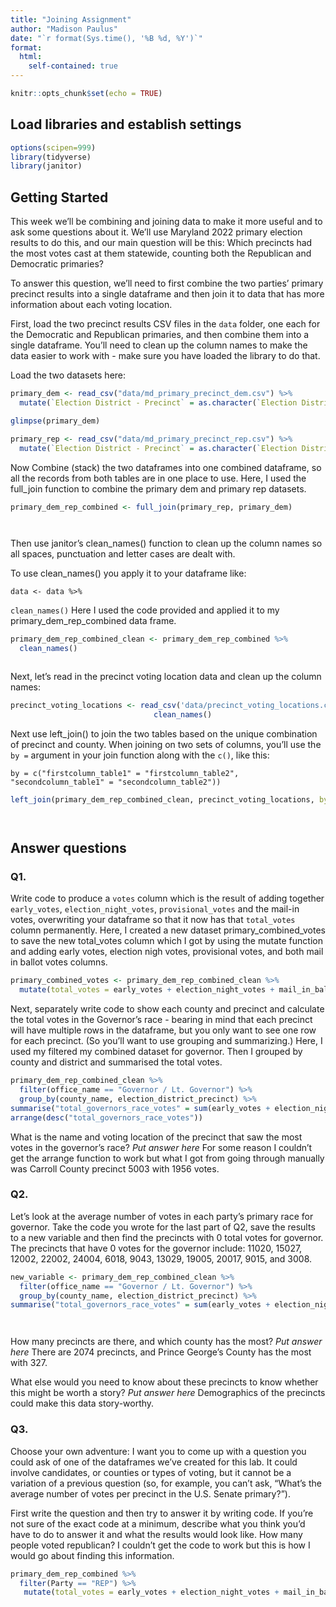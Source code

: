 ```yaml
---
title: "Joining Assignment"
author: "Madison Paulus"
date: "`r format(Sys.time(), '%B %d, %Y')`"
format:
  html:
    self-contained: true
---
```


```r
knitr::opts_chunk$set(echo = TRUE)
```

## Load libraries and establish settings

```r
options(scipen=999)
library(tidyverse)
library(janitor)
```

## Getting Started

This week we'll be combining and joining data to make it more useful and to ask some questions about it. We'll use Maryland 2022 primary election results to do this, and our main question will be this: Which precincts had the most votes cast at them statewide, counting both the Republican and Democratic primaries?

To answer this question, we'll need to first combine the two parties' primary precinct results into a single dataframe and then join it to data that has more information about each voting location.

First, load the two precinct results CSV files in the `data` folder, one each for the Democratic and Republican primaries, and then combine them into a single dataframe. You'll need to clean up the column names to make the data easier to work with - make sure you have loaded the library to do that.

Load the two datasets here:

```r
primary_dem <- read_csv("data/md_primary_precinct_dem.csv") %>% 
  mutate(`Election District - Precinct` = as.character(`Election District - Precinct`))

glimpse(primary_dem)

primary_rep <- read_csv("data/md_primary_precinct_rep.csv") %>% 
  mutate(`Election District - Precinct` = as.character(`Election District - Precinct`))
```

Now Combine (stack) the two dataframes into one combined dataframe, so all the records from both tables are in one place to use.
Here, I used the full_join function to combine the primary dem and primary rep datasets.
```r

primary_dem_rep_combined <- full_join(primary_rep, primary_dem)




```

Then use janitor's clean_names() function to clean up the column names so all spaces, punctuation and letter cases are dealt with.

To use clean_names() you apply it to your dataframe like:

`data <- data %>%`

`clean_names()`
Here I used the code provided and applied it to my primary_dem_rep_combined data frame.

```r

primary_dem_rep_combined_clean <- primary_dem_rep_combined %>%
  clean_names()



```

Next, let's read in the precinct voting location data and clean up the column names:

```r
precinct_voting_locations <- read_csv('data/precinct_voting_locations.csv') %>%
                                clean_names()

```

Next use left_join() to join the two tables based on the unique combination of precinct and county. When joining on two sets of columns, you'll use the `by =` argument in your join function along with the `c()`, like this:

`by = c("firstcolumn_table1" = "firstcolumn_table2", "secondcolumn_table1" = "secondcolumn_table2"))`

```r

left_join(primary_dem_rep_combined_clean, precinct_voting_locations, by = c("county" = "county_code", "election_district_precinct" = "precinct_code"))




```

## Answer questions

### Q1.

Write code to produce a `votes` column which is the result of adding together `early_votes`, `election_night_votes`, `provisional_votes` and the mail-in votes, overwriting your dataframe so that it now has that `total_votes` column permanently.
Here, I created a new dataset primary_combined_votes to save the new total_votes column which I got by using the mutate function and adding early votes, election nigh votes, provisional votes, and both mail in ballot votes columns.

```r

primary_combined_votes <- primary_dem_rep_combined_clean %>%
  mutate(total_votes = early_votes + election_night_votes + mail_in_ballot_1_votes + provisional_votes + mail_in_ballot_2_votes)

```

Next, separately write code to show each county and precinct and calculate the total votes in the Governor's race - bearing in mind that each precinct will have multiple rows in the dataframe, but you only want to see one row for each precinct. (So you'll want to use grouping and summarizing.)
Here, I used my filtered my combined dataset for governor. Then I grouped by county and district and summarised the total votes.

```r

primary_dem_rep_combined_clean %>%
  filter(office_name == "Governor / Lt. Governor") %>%
  group_by(county_name, election_district_precinct) %>%
summarise("total_governors_race_votes" = sum(early_votes + election_night_votes + mail_in_ballot_1_votes + provisional_votes + mail_in_ballot_2_votes))
arrange(desc("total_governors_race_votes"))


```

What is the name and voting location of the precinct that saw the most votes in the governor's race? *Put answer here*
For some reason I couldn't get the arrange function to work but what I got from going through manually was Carroll County precinct 5003 with 1956 votes.

### Q2.

Let's look at the average number of votes in each party's primary race for governor. Take the code you wrote for the last part of Q2, save the results to a new variable and then find the precincts with 0 total votes for governor.
The precincts that have 0 votes for the governor include: 11020, 15027, 12002, 22002, 24004, 6018, 9043, 13029, 19005, 20017, 9015, and 3008. 

```r

new_variable <- primary_dem_rep_combined_clean %>%
  filter(office_name == "Governor / Lt. Governor") %>%
  group_by(county_name, election_district_precinct) %>%
summarise("total_governors_race_votes" = sum(early_votes + election_night_votes + mail_in_ballot_1_votes + provisional_votes + mail_in_ballot_2_votes))




```

How many precincts are there, and which county has the most? *Put answer here*
There are 2074 precincts, and Prince George's County has the most with 327.

What else would you need to know about these precincts to know whether this might be worth a story? *Put answer here*
Demographics of the precincts could make this data story-worthy.

### Q3.

Choose your own adventure: I want you to come up with a question you could ask of one of the dataframes we've created for this lab. It could involve candidates, or counties or types of voting, but it cannot be a variation of a previous question (so, for example, you can't ask, "What's the average number of votes per precinct in the U.S. Senate primary?").

First write the question and then try to answer it by writing code. If you're not sure of the exact code at a minimum, describe what you think you'd have to do to answer it and what the results would look like.
How many people voted republican? I couldn't get the code to work but this is how I would go about finding this information.

```r

primary_dem_rep_combined %>%
  filter(Party == "REP") %>%
   mutate(total_votes = early_votes + election_night_votes + mail_in_ballot_1_votes + provisional_votes + mail_in_ballot_2_votes)



```
